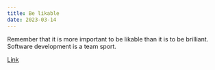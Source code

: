 ```yaml
---
title: Be likable
date: 2023-03-14
---
```


Remember that it is more important to be likable than it is to be brilliant. Software development is a team sport.

[Link](https://qr.ae/prxHVm)
